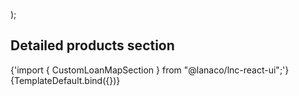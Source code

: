 
<Meta
  title="Landing sections/Custom Loan Map Section"
  component={CustomLoanMapSection}
/>

  <CustomLoanMapSection hasLoanCalculator={true} hasLocationFinder={true} />
);

## Detailed products section

<SyntaxHighlighter language="jsx" style={nord}>
  {'import { CustomLoanMapSection } from "@lanaco/lnc-react-ui";'}
</SyntaxHighlighter>

<Canvas>
  <Story name="Default" args={{}}>
    {TemplateDefault.bind({})}
  </Story>
</Canvas>
